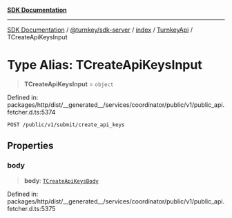 [**SDK Documentation**](../../../../../../README.mdx)

***

[SDK Documentation](../../../../../../packages.mdx) / [@turnkey/sdk-server](../../../../README.mdx) / [index](../../../README.mdx) / [TurnkeyApi](../README.mdx) / TCreateApiKeysInput

# Type Alias: TCreateApiKeysInput

> **TCreateApiKeysInput** = `object`

Defined in: packages/http/dist/\_\_generated\_\_/services/coordinator/public/v1/public\_api.fetcher.d.ts:5374

`POST /public/v1/submit/create_api_keys`

## Properties

### body

> **body**: [`TCreateApiKeysBody`](TCreateApiKeysBody.mdx)

Defined in: packages/http/dist/\_\_generated\_\_/services/coordinator/public/v1/public\_api.fetcher.d.ts:5375
